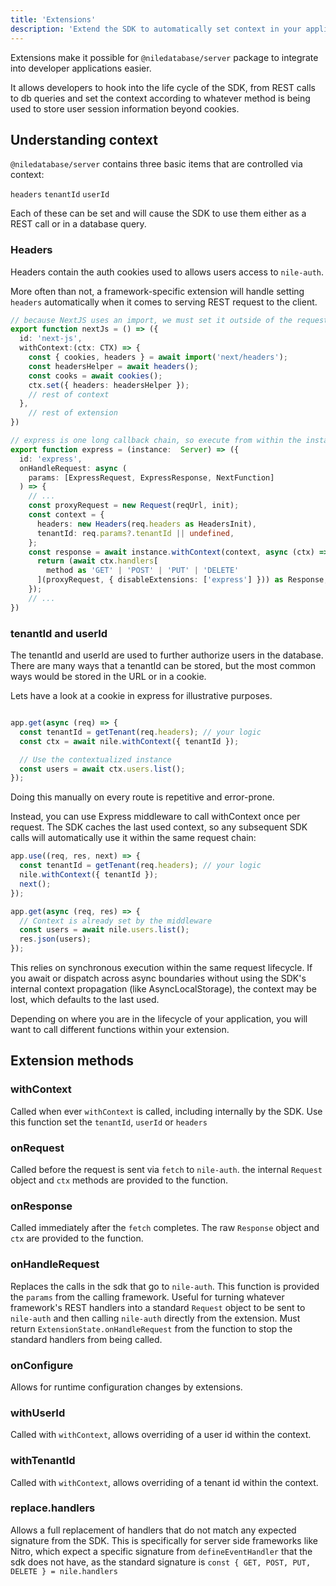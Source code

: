 ```yaml
---
title: 'Extensions'
description: 'Extend the SDK to automatically set context in your application'
---
```


Extensions make it possible for `@niledatabase/server` package to integrate into developer applications easier.

It allows developers to hook into the life cycle of the SDK, from REST calls to db queries and set the context according to whatever method is being used to store user session information beyond cookies.

## Understanding context

`@niledatabase/server` contains three basic items that are controlled via context:

`headers`
`tenantId`
`userId`

Each of these can be set and will cause the SDK to use them either as a REST call or in a database query.

### Headers

Headers contain the auth cookies used to allows users access to `nile-auth`. 

More often than not, a framework-specific extension will handle setting `headers` automatically when it comes to serving REST request to the client. 

```ts nextjs
// because NextJS uses an import, we must set it outside of the request lifecycle to be used later
export function nextJs = () => ({
  id: 'next-js',
  withContext:(ctx: CTX) => {
    const { cookies, headers } = await import('next/headers');
    const headersHelper = await headers();
    const cooks = await cookies();
    ctx.set({ headers: headersHelper });
    // rest of context
  },
    // rest of extension 
})
```

```ts express
// express is one long callback chain, so execute from within the instance context directly.
export function express = (instance:  Server) => ({
  id: 'express',
  onHandleRequest: async (
    params: [ExpressRequest, ExpressResponse, NextFunction]
  ) => {
    // ...
    const proxyRequest = new Request(reqUrl, init);
    const context = {
      headers: new Headers(req.headers as HeadersInit),
      tenantId: req.params?.tenantId || undefined,
    };
    const response = await instance.withContext(context, async (ctx) => {
      return (await ctx.handlers[
        method as 'GET' | 'POST' | 'PUT' | 'DELETE'
      ](proxyRequest, { disableExtensions: ['express'] })) as Response;
    });
    // ...
})
```

### tenantId and userId

The tenantId and userId are used to further authorize users in the database. There are many ways that a tenantId can be stored, but the most common ways would be stored in the URL or in a cookie.

Lets have a look at a cookie in express for illustrative purposes.

```ts naive approach

app.get(async (req) => {
  const tenantId = getTenant(req.headers); // your logic
  const ctx = await nile.withContext({ tenantId });

  // Use the contextualized instance
  const users = await ctx.users.list();
});
```

Doing this manually on every route is repetitive and error-prone.

Instead, you can use Express middleware to call withContext once per request. The SDK caches the last used context, so any subsequent SDK calls will automatically use it within the same request chain:

```ts 
app.use((req, res, next) => {
  const tenantId = getTenant(req.headers); // your logic
  nile.withContext({ tenantId });
  next();
});

app.get(async (req, res) => {
  // Context is already set by the middleware
  const users = await nile.users.list(); 
  res.json(users);
});

```
<Note>This relies on synchronous execution within the same request lifecycle. If you await or dispatch across async boundaries without using the SDK&apos;s internal context propagation (like AsyncLocalStorage), the context may be lost, which defaults to the last used.</Note>

Depending on where you are in the lifecycle of your application, you will want to call different functions within your extension.


## Extension methods

### withContext

Called when ever `withContext` is called, including internally by the SDK. Use this function set the `tenantId`, `userId` or `headers`

### onRequest

Called before the request is sent via `fetch` to `nile-auth`. the internal `Request` object and `ctx` methods are provided to the function.

### onResponse

Called immediately after the `fetch` completes. The raw `Response` object and `ctx` are provided to the function.

### onHandleRequest

Replaces the calls in the sdk that go to `nile-auth`. This function is provided the `params` from the calling framework. Useful for turning whatever framework's REST handlers into a standard `Request` object to be sent to `nile-auth` and then calling `nile-auth` directly from the extension.
Must return `ExtensionState.onHandleRequest` from the function to stop the standard handlers from being called.

### onConfigure

Allows for runtime configuration changes by extensions.

### withUserId

Called with `withContext`, allows overriding of a user id within the context.

### withTenantId

Called with `withContext`, allows overriding of a tenant id within the context.

### replace.handlers

Allows a full replacement of handlers that do not match any expected signature from the SDK. This is specifically for server side frameworks like Nitro, which expect a specific signature from `defineEventHandler` that the sdk does not have, as the standard signature is `const { GET, POST, PUT, DELETE } = nile.handlers`


